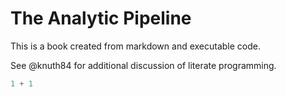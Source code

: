 # The Analytic Pipeline

This is a book created from markdown and executable code.

See @knuth84 for additional discussion of literate programming.

```r
1 + 1
```
